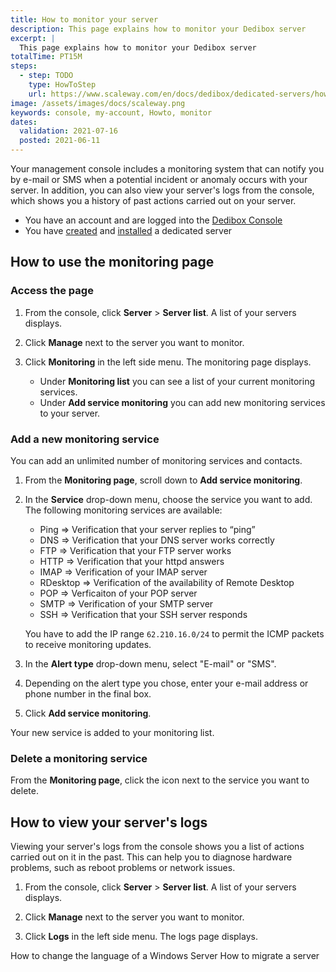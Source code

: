 ```yaml
---
title: How to monitor your server
description: This page explains how to monitor your Dedibox server
excerpt: |
  This page explains how to monitor your Dedibox server
totalTime: PT15M
steps:
  - step: TODO
    type: HowToStep
    url: https://www.scaleway.com/en/docs/dedibox/dedicated-servers/how-to/monitor-server
image: /assets/images/docs/scaleway.png
keywords: console, my-account, Howto, monitor
dates:
  validation: 2021-07-16
  posted: 2021-06-11
---
```


Your management console includes a monitoring system that can notify you by e-mail or SMS when a potential incident or anomaly occurs with your server. In addition, you can also view your server's logs from the console, which shows you a history of past actions carried out on your server.

<Message type="requirement">

  - You have an account and are logged into the [Dedibox Console](https://console.online.net)
  - You have [created](/dedibox/dedicated-servers/how-to/order-a-server) and [installed](/dedibox/dedicated-servers/how-to/install-a-server) a dedicated server

</Message>

## How to use the monitoring page

### Access the page

1. From the console, click **Server** > **Server list**. A list of your servers displays.

2. Click **Manage** next to the server you want to monitor.

3. Click **Monitoring** in the left side menu. The monitoring page displays.
    - Under **Monitoring list** you can see a list of your current monitoring services.
    - Under **Add service monitoring** you can add new monitoring services to your server.
  
  <Lightbox src="scaleway-dedibox-monitoring.png" alt="" />

### Add a new monitoring service

You can add an unlimited number of monitoring services and contacts.

1. From the **Monitoring page**, scroll down to **Add service monitoring**.

2. In the **Service** drop-down menu, choose the service you want to add. The following monitoring services are available:

    - Ping ⇒ Verification that your server replies to “ping”
    - DNS ⇒ Verification that your DNS server works correctly
    - FTP ⇒ Verification that your FTP server works
    - HTTP ⇒ Verification that your httpd answers
    - IMAP ⇒ Verification of your IMAP server
    - RDesktop ⇒ Verification of the availability of Remote Desktop
    - POP ⇒ Verficaiton of your POP server
    - SMTP ⇒ Verification of your SMTP server
    - SSH ⇒ Verification that your SSH server responds

    <Message type="note">

    You have to add the IP range `62.210.16.0/24` to permit the ICMP packets to receive monitoring updates. 

    </Message>

3. In the **Alert type** drop-down menu, select "E-mail" or "SMS".

4. Depending on the alert type you chose, enter your e-mail address or phone number in the final box.

5. Click **Add service monitoring**. 

  Your new service is added to your monitoring list.

### Delete a monitoring service 

From the **Monitoring page**, click the <Icon name ="delete" /> icon next to the service you want to delete.
 
## How to view your server's logs

Viewing your server's logs from the console shows you a list of actions carried out on it in the past. This can help you to diagnose hardware problems, such as reboot problems or network issues.

1. From the console, click **Server** > **Server list**. A list of your servers displays.

2. Click **Manage** next to the server you want to monitor.

3. Click **Logs** in the left side menu. The logs page displays.

  <Lightbox src="scaleway-dedibox-logs.png" alt="" />

<Navigation title="See Also">
  <PreviousButton to="/dedibox/dedicated-servers/how-to/change-win-server-language/">How to change the language of a Windows Server</PreviousButton>
  <NextButton to="/dedibox/dedicated-servers/how-to/migrate-server/">How to migrate a server</NextButton>
</Navigation>
